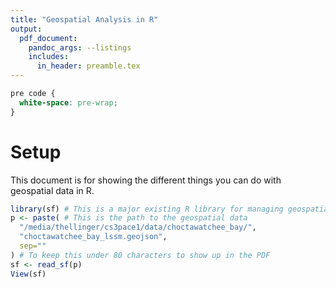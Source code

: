```yaml
---
title: "Geospatial Analysis in R"
output:
  pdf_document:
    pandoc_args: --listings
    includes:
      in_header: preamble.tex
---
```

```css
pre code {
  white-space: pre-wrap;
}
```
# Setup 
This document is for showing the different things you can do with geospatial 
data in R.
```r
library(sf) # This is a major existing R library for managing geospatial data 
p <- paste( # This is the path to the geospatial data 
  "/media/thellinger/cs3pace1/data/choctawatchee_bay/", 
  "choctawatchee_bay_lssm.geojson", 
  sep=""
) # To keep this under 80 characters to show up in the PDF
sf <- read_sf(p)
View(sf)
```